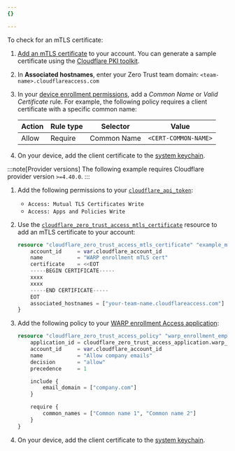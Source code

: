 ```yaml
---
{}

---
```



To check for an mTLS certificate:

<Tabs syncKey="dashPlusAPI"> <TabItem label="Dashboard">

1. [Add an mTLS certificate](/cloudflare-one/identity/devices/access-integrations/mutual-tls-authentication/#add-mtls-authentication-to-your-access-configuration) to your account. You can generate a sample certificate using the [Cloudflare PKI toolkit](/cloudflare-one/identity/devices/access-integrations/mutual-tls-authentication/#test-mtls-using-cloudflare-pki).

2. In **Associated hostnames**, enter your Zero Trust <GlossaryTooltip term="team domain">team domain</GlossaryTooltip>: `<team-name>.cloudflareaccess.com`

3. In your [device enrollment permissions](#set-device-enrollment-permissions), add a *Common Name* or *Valid Certificate* rule. For example, the following policy requires a client certificate with a specific common name:

   | Action | Rule type | Selector    | Value                |
   | ------ | --------- | ----------- | -------------------- |
   | Allow  | Require   | Common Name | `<CERT-COMMON-NAME>` |

4. On your device, add the client certificate to the [system keychain](/cloudflare-one/identity/devices/access-integrations/mutual-tls-authentication/#test-in-the-browser).

</TabItem> <TabItem label="Terraform (v4)">

:::note[Provider versions]
The following example requires Cloudflare provider version `>=4.40.0`.
:::

1. Add the following permissions to your [`cloudflare_api_token`](https://registry.terraform.io/providers/cloudflare/cloudflare/4.40.0/docs/resources/api_token):
	- `Access: Mutual TLS Certificates Write`
	- `Access: Apps and Policies Write`

2. Use the [`cloudflare_zero_trust_access_mtls_certificate`](https://registry.terraform.io/providers/cloudflare/cloudflare/4.40.0/docs/resources/zero_trust_access_mtls_certificate) resource to add an mTLS certificate to your account:

	```tf
	resource "cloudflare_zero_trust_access_mtls_certificate" "example_mtls_cert" {
		account_id     = var.cloudflare_account_id
		name           = "WARP enrollment mTLS cert"
		certificate    = <<EOT
		-----BEGIN CERTIFICATE-----
		xxxx
		xxxx
		-----END CERTIFICATE-----
		EOT
		associated_hostnames = ["your-team-name.cloudflareaccess.com"]
	}
	```

3. Add the following policy to your [WARP enrollment Access application](/cloudflare-one/connections/connect-devices/warp/deployment/device-enrollment/#set-device-enrollment-permissions):

	```tf
	resource "cloudflare_zero_trust_access_policy" "warp_enrollment_employees" {
		application_id = cloudflare_zero_trust_access_application.warp_enrollment_app.id
		account_id     = var.cloudflare_account_id
		name           = "Allow company emails"
		decision       = "allow"
		precedence     = 1

		include {
			email_domain = ["company.com"]
		}

		require {
			common_names = ["Common name 1", "Common name 2"]
		}
	}
	```

4. On your device, add the client certificate to the [system keychain](/cloudflare-one/identity/devices/access-integrations/mutual-tls-authentication/#test-in-the-browser).

</TabItem> </Tabs>